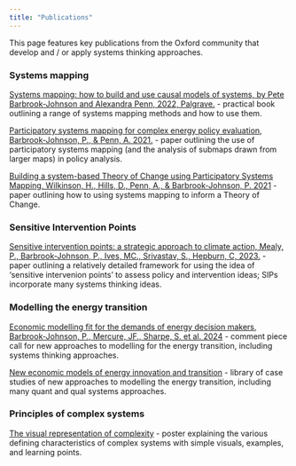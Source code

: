 ```yaml
---
title: "Publications"
---
```


This page features key publications from the Oxford community that develop and / or apply systems thinking approaches.

### Systems mapping

[Systems mapping: how to build and use causal models of systems, by Pete Barbrook-Johnson and Alexandra Penn, 2022, Palgrave.](https://link.springer.com/book/10.1007/978-3-031-01919-7) - practical book outlining a range of systems mapping methods and how to use them.

[Participatory systems mapping for complex energy policy evaluation, Barbrook-Johnson, P., & Penn, A. 2021.](https://doi.org/10.1177/1356389020976153) - paper outlining the use of participatory systems mapping (and the analysis of submaps drawn from larger maps) in policy analysis.

[Building a system-based Theory of Change using Participatory Systems Mapping, Wilkinson, H., Hills, D., Penn, A., & Barbrook-Johnson, P. 2021](https://doi.org/10.1177/1356389020980493) - paper outlining how to using systems mapping to inform a Theory of Change.

### Sensitive Intervention Points

[Sensitive intervention points: a strategic approach to climate action, Mealy, P., Barbrook-Johnson, P., Ives, MC., Srivastav, S., Hepburn, C, 2023.](https://doi.org/10.1093/oxrep/grad043) - paper outlining a relatively detailed framework for using the idea of 'sensitive intervenion points' to assess policy and intervention ideas; SIPs incorporate many systems thinking ideas.

### Modelling the energy transition

[Economic modelling fit for the demands of energy decision makers, Barbrook-Johnson, P., Mercure, JF., Sharpe, S. et al. 2024](https://doi.org/10.1038/s41560-024-01452-7) - comment piece call for new approaches to modelling for the energy transition, including systems thinking approaches.

[New economic models of energy innovation and transition](https://eeist.co.uk/eeist-reports/new-economic-models-of-energy-innovation-and-transition/) - library of case studies of new approaches to modelling the energy transition, including many quant and qual systems approaches.

### Principles of complex systems

[The visual representation of complexity](https://www.cecan.ac.uk/wp-content/uploads/2020/08/Poster-07-Joanna-Boehnert.pdf) - poster explaining the various defining characteristics of complex systems with simple visuals, examples, and learning points.
